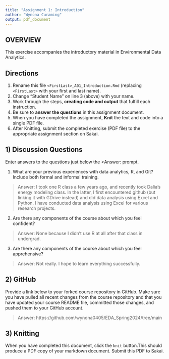 ```yaml
---
title: "Assignment 1: Introduction"
author: "Wynona Curaming"
output: pdf_document
---
```


## OVERVIEW

This exercise accompanies the introductory material in Environmental Data Analytics. 

## Directions
1.  Rename this file `<FirstLast>_A01_Introduction.Rmd` (replacing `<FirstLast>` with your first and last name).
2.  Change "Student Name" on line 3 (above) with your name.
3.  Work through the steps, **creating code and output** that fulfill each instruction.
4.  Be sure to **answer the questions** in this assignment document.
5.  When you have completed the assignment, **Knit** the text and code into a single PDF file.
6.  After Knitting, submit the completed exercise (PDF file) to the appropriate assignment section on Sakai.


## 1) Discussion Questions
Enter answers to the questions just below the >Answer: prompt.

1. What are your previous experiences with data analytics, R, and Git? Include both formal and informal training.

> Answer: I took one R class a few years ago, and recently took Dalia's energy modeling class. In the latter, I first encountered github (but linking it with GDrive instead) and did data analysis using Excel and Python. I have conducted data analysis using Excel for various research projects.

2. Are there any components of the course about which you feel confident?

> Answer: None because I didn't use R at all after that class in undergrad. 

3. Are there any components of the course about which you feel apprehensive?

> Answer: Not really. I hope to learn everything successfully. 


## 2) GitHub

Provide a link below to your forked course repository in GitHub. Make sure you have pulled all recent changes from the course repository and that you have updated your course README file, committed those changes, and pushed them to your GitHub account. 
 
> Answer: https://github.com/wynona0405/EDA_Spring2024/tree/main

## 3) Knitting
When you have completed this document, click the `knit` button.This should produce a PDF copy of your markdown document. Submit this PDF to Sakai. 
